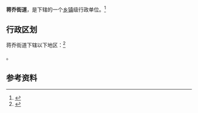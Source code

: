 {{中国乡级行政区
|景观照片文件名 = 
|景观照片描述 = 
|汉语拼音 = 
|其他语言 = 
|其他语言名称 = 
|旧称 = 
|地名出处 = 
|位置图文件名 = 
|位置图描述 = 
|自定义图片= 
|建置时间 = 
|政府驻地 = 
|毗邻 = 
|总面积 = 
|总人口 = 
|总人口年份 = 
|户籍人口 = 
|户籍人口年份 = 
|常住人口 = 
|常住人口年份 = 
|人口密度 = 
|GDP = 
|GDP年份 = 
|邮政编码 = 
|电话区号 = 511
|官方网站 = 
|网站名称 = 
|32/11/11/005/000}}

'''蒋乔街道'''，是{{PRC admin/fullname|32/11/11/005/000|3}}下辖的一个[[乡镇|乡镇]]级行政单位。<ref>{{PRC admin/ref sgc|{{PRC admin/parent|32/11/11/005/000}}}}</ref>

== 行政区划 ==

蒋乔街道下辖以下地区：<ref>{{PRC admin/ref sgc|32/11/11/005/000}}</ref>

{{PRC admin/children|32/11/11/005/000}}。

== 参考资料 ==

{{reflist}}

{{行政区划小作品}}
{{PRC admin/navcat|32/11/11/005/000}}